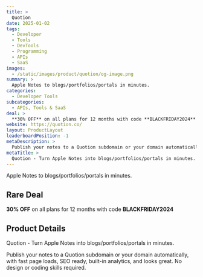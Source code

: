 ```yaml
---
title: >
  Quotion
date: 2025-01-02
tags:
  - Developer
  - Tools
  - DevTools
  - Programming
  - APIs
  - SaaS
images:
  - /static/images/product/quotion/og-image.png
summary: >
  Apple Notes to blogs/portfolios/portals in minutes.
categories:
  - Developer Tools
subcategories:
  - APIs, Tools & SaaS
deal: >
  **30% OFF** on all plans for 12 months with code **BLACKFRIDAY2024**
website: https://quotion.co/
layout: ProductLayout
leaderboardPosition: -1
metaDescription: >
  Publish your notes to a Quotion subdomain or your domain automatically, with fast page loads, SEO ready, built-in analytics, and looks great. No design or coding skills required.
metaTitle: >
  Quotion - Turn Apple Notes into blogs/portfolios/portals in minutes.
---
```

Apple Notes to blogs/portfolios/portals in minutes.

## Rare Deal

**30% OFF** on all plans for 12 months with code **BLACKFRIDAY2024**

## Product Details

Quotion - Turn Apple Notes into blogs/portfolios/portals in minutes.

Publish your notes to a Quotion subdomain or your domain automatically, with fast page loads, SEO ready, built-in analytics, and looks great. No design or coding skills required.
